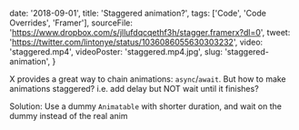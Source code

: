 
  date: '2018-09-01',
  title: 'Staggered animation?',
  tags: ['Code', 'Code Overrides', 'Framer'],
  sourceFile: 'https://www.dropbox.com/s/jllufdqcqethf3h/stagger.framerx?dl=0',
  tweet: 'https://twitter.com/lintonye/status/1036086055630303232',
  video: 'staggered.mp4',
  videoPoster: 'staggered.mp4.jpg',
  slug: 'staggered-animation',
}


X provides a great way to chain animations: `async`/`await`. But how to make animations staggered? i.e. add delay but NOT wait until it finishes?

Solution: Use a dummy `Animatable` with shorter duration, and wait on the dummy instead of the real anim
